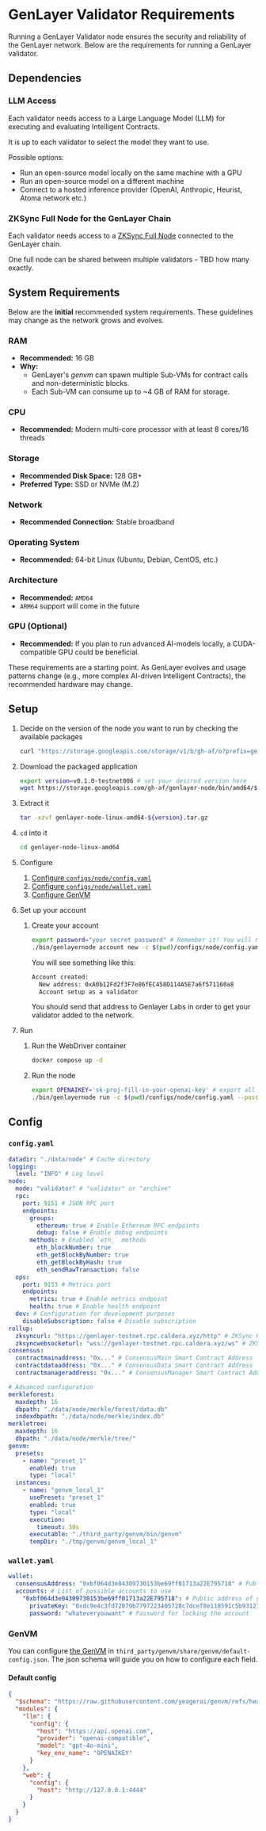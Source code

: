 
# GenLayer Validator Requirements

Running a GenLayer Validator node ensures the security and reliability of the GenLayer network. Below are the requirements for running a GenLayer validator.

## Dependencies

### LLM Access

Each validator needs access to a Large Language Model (LLM) for executing and evaluating Intelligent Contracts.

It is up to each validator to select the model they want to use.

Possible options:

- Run an open-source model locally on the same machine with a GPU
- Run an open-source model on a different machine
- Connect to a hosted inference provider (OpenAI, Anthropic, Heurist, Atoma network etc.)

### ZKSync Full Node for the GenLayer Chain

Each validator needs access to a [ZKSync Full Node](https://docs.zksync.io/zksync-era/tooling/external-node) connected to the GenLayer chain.

One full node can be shared between multiple validators - TBD how many exactly.

## System Requirements

Below are the **initial** recommended system requirements. These guidelines may change as the network grows and evolves.

### RAM

- **Recommended:** 16 GB
- **Why:**
  - GenLayer's _genvm_ can spawn multiple Sub-VMs for contract calls and non-deterministic blocks.
  - Each Sub-VM can consume up to ~4 GB of RAM for storage.

### CPU

- **Recommended:** Modern multi-core processor with at least 8 cores/16 threads

### Storage

- **Recommended Disk Space:** 128 GB+
- **Preferred Type:** SSD or NVMe (M.2)

### Network

- **Recommended Connection:** Stable broadband

### Operating System

- **Recommended:** 64-bit Linux (Ubuntu, Debian, CentOS, etc.)

### Architecture

- **Recommended:** `AMD64`
- `ARM64` support will come in the future

### GPU (Optional)

- **Recommended:** If you plan to run advanced AI-models locally, a CUDA-compatible GPU could be beneficial.

<Callout emoji="⚠️">
  These requirements are a starting point. As GenLayer evolves and usage
  patterns change (e.g., more complex AI-driven Intelligent Contracts), the
  recommended hardware may change.
</Callout>

## Setup

1. Decide on the version of the node you want to run by checking the available packages
   ```sh
   curl "https://storage.googleapis.com/storage/v1/b/gh-af/o?prefix=genlayer-node/bin/amd64"
   ```
1. Download the packaged application
   ```sh
   export version=v0.1.0-testnet006 # set your desired version here
   wget https://storage.googleapis.com/gh-af/genlayer-node/bin/amd64/${version}/genlayer-node-linux-amd64-${version}.tar.gz
   ```
1. Extract it
   ```sh
   tar -xzvf genlayer-node-linux-amd64-${version}.tar.gz
   ```
1. `cd` into it

   ```sh
   cd genlayer-node-linux-amd64
   ```

1. Configure

   1. [Configure `configs/node/config.yaml`](#configyaml)
   1. [Configure `configs/node/wallet.yaml`](#walletyaml)
   1. [Configure GenVM](#genvm)

1. Set up your account

   1. Create your account

      ```sh
      export password="your secret password" # Remember it! You will need it to unlock your account
      ./bin/genlayernode account new -c $(pwd)/configs/node/config.yaml --setup --password ${password}
      ```

      You will see something like this:

      ```sh
      Account created:
        New address: 0xA0b12Fd2f3F7e86fEC458D114A5E7a6f571160a8
        Account setup as a validator
      ```

      You should send that address to Genlayer Labs in order to get your validator added to the network.

1. Run

   1. Run the WebDriver container

      ```sh
      docker compose up -d
      ```

   1. Run the node

      ```sh
      export OPENAIKEY='sk-proj-fill-in-your-openai-key' # export all the necessary environment variables for the GenVM
      ./bin/genlayernode run -c $(pwd)/configs/node/config.yaml --password ${password}
      ```

## Config

### `config.yaml`

```yaml
datadir: "./data/node" # Cache directory
logging:
  level: "INFO" # Log level
node:
  mode: "validator" # "validator" or "archive"
  rpc:
    port: 9151 # JSON RPC port
    endpoints:
      groups:
        ethereum: true # Enable Ethereum RPC endpoints
        debug: false # Enable debug endpoints
      methods: # Enabled `eth_` methods
        eth_blockNumber: true
        eth_getBlockByNumber: true
        eth_getBlockByHash: true
        eth_sendRawTransaction: false
  ops:
    port: 9153 # Metrics port
    endpoints:
      metrics: true # Enable metrics endpoint
      health: true # Enable health endpoint
  dev: # Configuration for development purposes
    disableSubscription: false # Disable subscription
rollup:
  zksyncurl: "https://genlayer-testnet.rpc.caldera.xyz/http" # ZKSync RPC URL
  zksyncwebsocketurl: "wss://genlayer-testnet.rpc.caldera.xyz/ws" # ZKSync WebSocket URL
consensus:
  contractmainaddress: "0x..." # ConsensusMain Smart Contract Address
  contractdataaddress: "0x..." # ConsensusData Smart Contract Address
  contractmanageraddress: "0x..." # ConsensusManager Smart Contract Address

# Advanced configuration
merkleforest:
  maxdepth: 16
  dbpath: "./data/node/merkle/forest/data.db"
  indexdbpath: "./data/node/merkle/index.db"
merkletree:
  maxdepth: 16
  dbpath: "./data/node/merkle/tree/"
genvm:
  presets:
    - name: "preset_1"
      enabled: true
      type: "local"
  instances:
    - name: "genvm_local_1"
      usePreset: "preset_1"
      enabled: true
      type: "local"
      execution:
        timeout: 30s
      executable: "./third_party/genvm/bin/genvm"
      tempDir: "./tmp/genvm/genvm_local_1"
```

### `wallet.yaml`

```yaml
wallet:
  consensusAddress: "0xbf064d3e04309730153be69ff01713a22E795718" # Public address of your validator to use
  accounts: # List of possible accounts to use
    "0xbf064d3e04309730153be69ff01713a22E795718": # Public address of your validator to use
      privateKey: "0xdc9e4c3fd72879b7797223405728c7dcef8e118591c5b931270d6060c49012a0" # Private Key of the account
      password: "whateveryouwant" # Password for locking the account
```

### GenVM

You can configure [the GenVM](/understand-genlayer-protocol/core-concepts/genvm) in `third_party/genvm/share/genvm/default-config.json`.
The json schema will guide you on how to configure each field.

#### Default config

```json
{
  "$schema": "https://raw.githubusercontent.com/yeagerai/genvm/refs/heads/main/doc/schemas/default-config.json",
  "modules": {
    "llm": {
      "config": {
        "host": "https://api.openai.com",
        "provider": "openai-compatible",
        "model": "gpt-4o-mini",
        "key_env_name": "OPENAIKEY"
      }
    },
    "web": {
      "config": {
        "host": "http://127.0.0.1:4444"
      }
    }
  }
}
```
